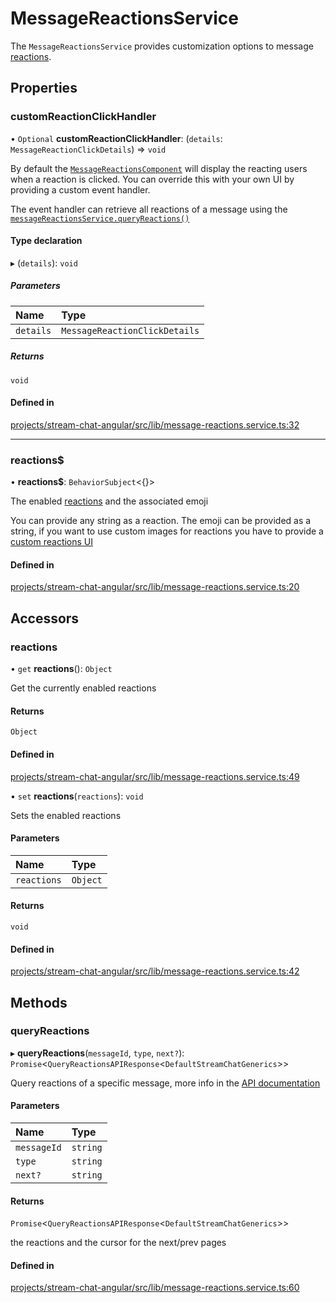 # MessageReactionsService

The `MessageReactionsService` provides customization options to message [reactions](https://getstream.io/chat/docs/javascript/send_reaction/?language=javascript).

## Properties

### customReactionClickHandler

• `Optional` **customReactionClickHandler**: (`details`: `MessageReactionClickDetails`) => `void`

By default the [`MessageReactionsComponent`](../../components/MessageReactionsComponent) will display the reacting users when a reaction is clicked. You can override this with your own UI by providing a custom event handler.

The event handler can retrieve all reactions of a message using the [`messageReactionsService.queryReactions()`](https://getstream.io/chat/docs/sdk/angular/services/MessageReactionsService/#queryreactions)

#### Type declaration

▸ (`details`): `void`

##### Parameters

| Name      | Type                          |
| :-------- | :---------------------------- |
| `details` | `MessageReactionClickDetails` |

##### Returns

`void`

#### Defined in

[projects/stream-chat-angular/src/lib/message-reactions.service.ts:32](https://github.com/GetStream/stream-chat-angular/blob/233af9a28d1b6ecdfe793362d5f20b0e8b749c16/projects/stream-chat-angular/src/lib/message-reactions.service.ts#L32)

---

### reactions$

• **reactions$**: `BehaviorSubject`<{}\>

The enabled [reactions](https://getstream.io/chat/docs/javascript/send_reaction/?language=javascript) and the associated emoji

You can provide any string as a reaction. The emoji can be provided as a string, if you want to use custom images for reactions you have to provide a [custom reactions UI](../../services/CustomTemplatesService/#messagereactionstemplate)

#### Defined in

[projects/stream-chat-angular/src/lib/message-reactions.service.ts:20](https://github.com/GetStream/stream-chat-angular/blob/233af9a28d1b6ecdfe793362d5f20b0e8b749c16/projects/stream-chat-angular/src/lib/message-reactions.service.ts#L20)

## Accessors

### reactions

• `get` **reactions**(): `Object`

Get the currently enabled reactions

#### Returns

`Object`

#### Defined in

[projects/stream-chat-angular/src/lib/message-reactions.service.ts:49](https://github.com/GetStream/stream-chat-angular/blob/233af9a28d1b6ecdfe793362d5f20b0e8b749c16/projects/stream-chat-angular/src/lib/message-reactions.service.ts#L49)

• `set` **reactions**(`reactions`): `void`

Sets the enabled reactions

#### Parameters

| Name        | Type     |
| :---------- | :------- |
| `reactions` | `Object` |

#### Returns

`void`

#### Defined in

[projects/stream-chat-angular/src/lib/message-reactions.service.ts:42](https://github.com/GetStream/stream-chat-angular/blob/233af9a28d1b6ecdfe793362d5f20b0e8b749c16/projects/stream-chat-angular/src/lib/message-reactions.service.ts#L42)

## Methods

### queryReactions

▸ **queryReactions**(`messageId`, `type`, `next?`): `Promise`\<`QueryReactionsAPIResponse`\<`DefaultStreamChatGenerics`\>\>

Query reactions of a specific message, more info in the [API documentation](https://getstream.io/chat/docs/javascript/send_reaction/?language=javascript#query-reactions)

#### Parameters

| Name        | Type     |
| :---------- | :------- |
| `messageId` | `string` |
| `type`      | `string` |
| `next?`     | `string` |

#### Returns

`Promise`\<`QueryReactionsAPIResponse`\<`DefaultStreamChatGenerics`\>\>

the reactions and the cursor for the next/prev pages

#### Defined in

[projects/stream-chat-angular/src/lib/message-reactions.service.ts:60](https://github.com/GetStream/stream-chat-angular/blob/233af9a28d1b6ecdfe793362d5f20b0e8b749c16/projects/stream-chat-angular/src/lib/message-reactions.service.ts#L60)
